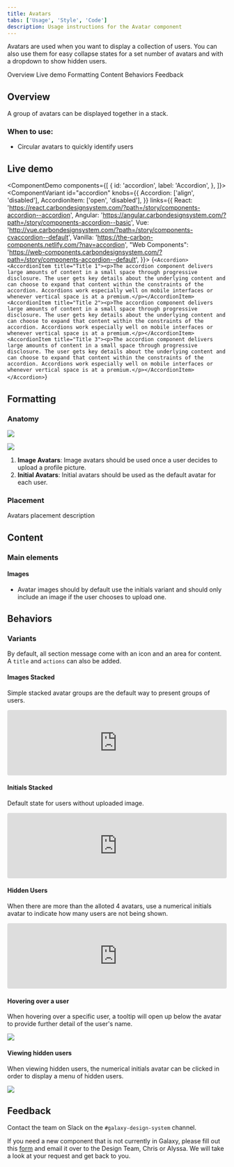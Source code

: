 ```yaml
---
title: Avatars
tabs: ['Usage', 'Style', 'Code']
description: Usage instructions for the Avatar component
---
```


<PageDescription>

Avatars are used when you want to display a collection of users. You can also use them for easy collapse states for a set number of avatars and with a dropdown to show hidden users.

</PageDescription>

<AnchorLinks>

<AnchorLink>Overview</AnchorLink>
<AnchorLink>Live demo</AnchorLink>
<AnchorLink>Formatting</AnchorLink>
<AnchorLink>Content</AnchorLink>
<AnchorLink>Behaviors</AnchorLink>
<AnchorLink>Feedback</AnchorLink>

</AnchorLinks>

## Overview

A group of avatars can be displayed together in a stack.

### When to use:

- Circular avatars to quickly identify users

## Live demo

<ComponentDemo
  components={[
    {
      id: 'accordion',
      label: 'Accordion',
    },
  ]}>
  <ComponentVariant
    id="accordion"
    knobs={{
      Accordion: ['align', 'disabled'],
      AccordionItem: ['open', 'disabled'],
    }}
    links={{
      React:
        'https://react.carbondesignsystem.com/?path=/story/components-accordion--accordion',
      Angular:
        'https://angular.carbondesignsystem.com/?path=/story/components-accordion--basic',
      Vue:
        'http://vue.carbondesignsystem.com/?path=/story/components-cvaccordion--default',
      Vanilla: 'https://the-carbon-components.netlify.com/?nav=accordion',
      "Web Components": 'https://web-components.carbondesignsystem.com/?path=/story/components-accordion--default',
    }}>
    {`
  <Accordion>
    <AccordionItem title="Title 1"><p>The accordion component delivers large amounts of content in a small space through progressive disclosure. The user gets key details about the underlying content and can choose to expand that content within the constraints of the accordion. Accordions work especially well on mobile interfaces or whenever vertical space is at a premium.</p></AccordionItem>
    <AccordionItem title="Title 2"><p>The accordion component delivers large amounts of content in a small space through progressive disclosure. The user gets key details about the underlying content and can choose to expand that content within the constraints of the accordion. Accordions work especially well on mobile interfaces or whenever vertical space is at a premium.</p></AccordionItem>
    <AccordionItem title="Title 3"><p>The accordion component delivers large amounts of content in a small space through progressive disclosure. The user gets key details about the underlying content and can choose to expand that content within the constraints of the accordion. Accordions work especially well on mobile interfaces or whenever vertical space is at a premium.</p></AccordionItem>
  </Accordion>
  `}
  </ComponentVariant>
</ComponentDemo>

## Formatting

### Anatomy

<Row>
<Column colLg={2} class="horizontal">

<img src="https://res.cloudinary.com/dgcfg5cwe/image/upload/v1643651134/avatar-anatomy_bmj4fn.svg"></img>

</Column>

<Column colLg={2}>

<img src="https://res.cloudinary.com/dgcfg5cwe/image/upload/v1643651615/Group_701_m11vie.svg"></img>

</Column>

</Row>

1. **Image Avatars**: Image avatars should be used once a user decides to upload a profile picture.
2. **Initial Avatars**: Initial avatars should be used as the default avatar for each user. 

### Placement

Avatars placement description

## Content

### Main elements

#### Images

- Avatar images should by default use the initials variant and should only include an image if the user chooses to upload one.

## Behaviors

### Variants

By default, all section message come with an icon and an area for content. A ```title``` and ```actions``` can also be added.

#### Images Stacked
Simple stacked avatar groups are the default way to present groups of users. 

<Row>
<Column colLg={8}>

<iframe src="https://codesandbox.io/embed/avatar-group-o9m9l?autoresize=1&fontsize=14&hidenavigation=1&module=%2Fsrc%2Fcomponent%2FAvatarGroup.js&theme=light&view=preview"
     style="width:100%; height:150px; border:0; border-radius: 4px; overflow:hidden;"
     title="Avatar Group"
     sandbox="allow-forms allow-modals allow-popups allow-presentation allow-same-origin allow-scripts"
   ></iframe>

</Column>
</Row>

#### Initials Stacked

Default state for users without uploaded image. 

<Row>
<Column colLg={8}>

<iframe src="https://codesandbox.io/embed/avatar-group-default-9h5gu?autoresize=1&fontsize=14&hidenavigation=1&module=%2Fsrc%2Fcomponent%2FAvatarGroup.js&theme=light&view=preview"
     style="width:100%; height:150px; border:0; border-radius: 4px; overflow:hidden;"
     title="Avatar Group (default)"
     sandbox="allow-forms allow-modals allow-popups allow-presentation allow-same-origin allow-scripts"
   ></iframe>

</Column>
</Row>

#### Hidden Users

When there are more than the alloted 4 avatars, use a numerical initials avatar to indicate how many users are not being shown. 

<Row>
<Column colLg={8}>

<iframe src="https://codesandbox.io/embed/avatar-group-hidden-users-tiljf?autoresize=1&fontsize=14&hidenavigation=1&module=%2Fsrc%2Fcomponent%2FAvatarGroup.js&theme=light&view=preview"
     style="width:100%; height:150px; border:0; border-radius: 4px; overflow:hidden;"
     title="Avatar Group - Hidden Users"
     sandbox="allow-forms allow-modals allow-popups allow-presentation allow-same-origin allow-scripts"
   ></iframe>

</Column>
</Row>

#### Hovering over a user

When hovering over a specific user, a tooltip will open up below the avatar to provide further detail of the user's name. 

<Row>
<Column colLg={8}>

<img src="https://res.cloudinary.com/dgcfg5cwe/image/upload/v1643746574/Size_Hover_with_Tooltip_qeyqs8.svg" class="center"></img>

</Column>
</Row>

#### Viewing hidden users

When viewing hidden users, the numerical initials avatar can be clicked in order to display a menu of hidden users. 

<Row>
<Column colLg={8}>

<img src="https://res.cloudinary.com/dgcfg5cwe/image/upload/v1643746913/Size_Users_Menu_cel5v4.svg" class="center" ></img>

</Column>
</Row>

## Feedback

Contact the team on Slack on the ```#galaxy-design-system``` channel. 

If you need a new component that is not currently in Galaxy, please fill out this <a href="https://docs.google.com/document/d/1heu6QMCxnE8Hnu1AtyucOzcduhUYSyDmg5SEj05Rqb0/edit">form</a> and email it over to the Design Team, Chris or Alyssa. We will take a look at your request and get back to you.